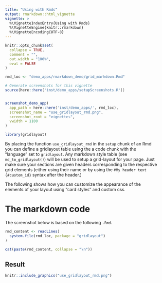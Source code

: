 ```yaml
---
title: "Using with Rmds"
output: rmarkdown::html_vignette
vignette: >
  %\VignetteIndexEntry{Using with Rmds}
  %\VignetteEngine{knitr::rmarkdown}
  %\VignetteEncoding{UTF-8}
---
```


```r
knitr::opts_chunk$set(
  collapse = TRUE,
  comment = "",
  out.width = "100%",
  eval = FALSE
)

rmd_loc <- "demo_apps/rmarkdown_demo/grid_markdown.Rmd"
```

```r
# Generate screenshots for this vignette
source(here::here("inst/demo_apps/setupScreenshots.R"))


screenshot_demo_app(
  app_path = here::here('inst/demo_apps/', rmd_loc),
  screenshot_name = "use_gridlayout_rmd.png",
  screenshot_root = "vignettes",
  vwidth = 1100
)

```


```r
library(gridlayout)
```


By placing the function `use_gridlayout_rmd` in the `setup` chunk of an Rmd you can define a gridlayout table using the a code chunk with the "language" set to `gridlayout`. Any markdown style table (see `md_to_gridlayout()`) will be used to setup a grid-layout for your page. Just make sure your sections are given headers corresponding to the respective grid elements (either using their name or by using the `#My header text {#custom_id}` syntax after the header.)


The following shows how you can customize the appearance of the elements of your layout using "card styles" and custom css. 


# The markdown code

The screenshot below is based on the following `.Rmd`.


```r
rmd_content <- readLines(
  system.file(rmd_loc, package = "gridlayout")
)

cat(paste(rmd_content, collapse = "\n"))
```


## Result



```r
knitr::include_graphics("use_gridlayout_rmd.png")
```


